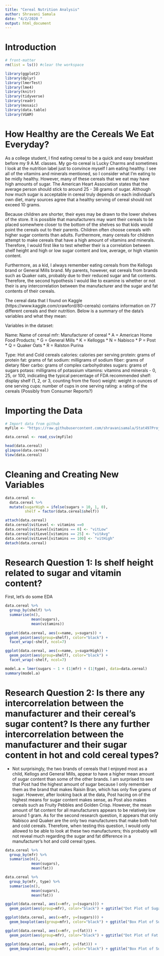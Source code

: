 ```yaml
---
title: "Cereal Nutrition Analysis"
author: Shravani Samala
date: "4/2/2020 "
output: html_document
---
```


# Introduction
```r
# front-matter
rm(list = ls()) #clear the workspace

library(ggplot2)
library(dplyr)
library(lmerTest)
library(lme4)
library(knitr)
library(tidyverse)
library(readr)
library(mosaic)
library(data.table)
library(VGAM)

```

# How Healthy are the Cereals We Eat Everyday?
As a college student, I find eating cereal to be a quick and easy breakfast before my 9 A.M. classes. My go-to cereal is Lucky Charms and sometimes I look at the nutrition label just to convince myself I am eating healthy. I see all of the vitamins and minerals mentioned, so I consider what I'm eating to be midly healthy. However, many of these cereals that we eat may have high amounts of sugar. The American Heart Association states that the average person should stick to around 25 - 38 grams of sugar. Although how much sugar is acceptable in cereal truly depends on each individual's own diet, many sources agree that a healthy serving of cereal should not exceed 10 grams. 

Because children are shorter, their eyes may be drawn to the lower shelves of the store. It is possible that manufacturers may want their cereals to be placed somewhere closer to the bottom of the shelves so that kids would point the cereals out to their parents. Children often choose cereals with higher sugar contents than adults. Furthermore, many cereals for children attempt to make cereals that have a high amount of vitamins and minerals. Therefore, I would first like to test whether their is a correlation between shelf height and high or low sugar content and low, average, or high vitamin content. 

Furthermore, as a kid, I always remember eating cereals from the Kellogs brand or General Mills brand. My parents, however, eat cereals from brands such as Quaker oats, probably due to their reduced sugar and fat contents. Therefore, the second hypothesis I would like to examine is whether or not their is any intercorrelation between the manufacturer and the sugar and fat contents of their cereals. 

The cereal data that I found on Kaggle (https://www.kaggle.com/crawford/80-cereals) contains information on 77 different cereals and their nutrition. Below is a summary of the data's variables and what they mean:

Variables in the dataset:

Name: Name of cereal
mfr: Manufacturer of cereal
* A = American Home Food Products;
* G = General Mills
* K = Kelloggs
* N = Nabisco
* P = Post
* Q = Quaker Oats
* R = Ralston Purina

Type: Hot and Cold cereals 
calories: calories per serving
protein: grams of protein
fat: grams of fat
sodium: milligrams of sodium
fiber: grams of dietary fiber
carbo: grams of complex carbohydrates
sugars: grams of sugars
potass: milligrams of potassium
vitamins: vitamins and minerals - 0, 25, or 100, indicating the typical percentage of FDA recommended
shelf: display shelf (1, 2, or 3, counting from the floor)
weight: weight in ounces of one serving
cups: number of cups in one serving
rating: a rating of the cereals (Possibly from Consumer Reports?)

# Importing the Data
```r
# Import data from github
myFile <- "https://raw.githubusercontent.com/shravanisamala/Stat497Project/master/cereal.csv"

data.cereal <- read_csv(myFile)

head(data.cereal)
glimpse(data.cereal)
View(data.cereal)


```

# Cleaning and Creating New Variables
```r
data.cereal <- 
  data.cereal %>%
  mutate(sugarHigh = ifelse(sugars > 10, 1, 0),
         shelf = factor(data.cereal$shelf)) 

attach(data.cereal)
data.cereal$vitLevel <- vitamins ==0 
data.cereal$vitLevel[vitamins == 0] <- "vitLow"
data.cereal$vitLevel[vitamins == 25] <- "vitAvg"
data.cereal$vitLevel[vitamins == 100] <- "vitHigh"
detach(data.cereal)
```

# Research Question 1: Is shelf height related to sugar and vitamin content?
First, let's do some EDA
```r
data.cereal %>%
  group_by(shelf) %>%
  summarise(n(),
            mean(sugars), 
            mean(vitamins))
              
ggplot(data.cereal, aes(x=name, y=sugars)) + 
  geom_point(aes(group=shelf), color="black") +
  facet_wrap(~shelf, ncol=7) 

ggplot(data.cereal, aes(x=name, y=sugarHigh)) + 
  geom_point(aes(group=shelf), color="black") +
  facet_wrap(~shelf, ncol=7) 
```

```r
model.a = lmer(sugars ~ 1 + (1|mfr) + (1|type), data=data.cereal)
summary(model.a)

```

# Research Question 2: Is there any intercorrelation between the manufacturer and their cereal's sugar content? Is there any further intercorrelation between the manufacturer and their sugar content in hot and cold cereal types?
* Not surprisingly, the two brands of cereals that I enjoyed most as a child, Kellogs and General Mills, appear to have a higher mean amount of sugar content than some of the other brands. I am surprised to see that Post had the highest amount of sugar because I only remember them as the brand that makes Raisin Bran, which has only five grams of sugar. However, after looking back at the data, Post hacing on of the highest means for sugar content makes sense, as Post also makes cereals such as Fruity Pebbles and Golden Crisp. However, the mean amount of fat content for all manufacturers appears to be relatively low around 1 gram. As for the second research question, it appears that only Nabisco and Quaker are the only two manufacturers that make both hot and cold cereals. Therefore, when testing this question, I would only allowed to be able to look at these two manufacturers; this probably will not reveal much regarding the sugar and fat difference in a manufacturer's hot and cold cereal types. 
```r
data.cereal %>%
  group_by(mfr) %>%
  summarise(n(),
            mean(sugars), 
            mean(fat))

data.cereal %>%
  group_by(mfr, type) %>%
  summarise(n(),
            mean(sugars), 
            mean(fat))

ggplot(data.cereal, aes(x=mfr, y=(sugars))) + 
  geom_point(aes(group=mfr), color="black") + ggtitle("Dot Plot of Sugar Content in Each Manufacturer")

ggplot(data.cereal, aes(x=mfr, y=(sugars))) + 
  geom_boxplot(aes(group=mfr), color="black") + ggtitle("Box Plot of Sugar Content in Each Manufacturer")

ggplot(data.cereal, aes(x=mfr, y=(fat))) + 
  geom_point(aes(group=mfr), color="black") + ggtitle("Dot Plot of Fat Content in Each Manufacturer")

ggplot(data.cereal, aes(x=mfr, y=(fat))) + 
  geom_boxplot(aes(group=mfr), color="black") + ggtitle("Box Plot of Sugar Content in Each Manufacturer")

```

